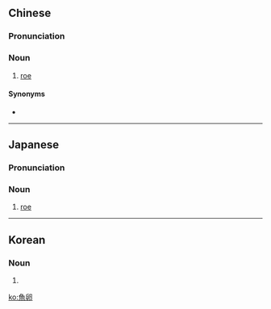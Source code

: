 {{also|鱼卵}}
==Chinese==
{{zh-forms|s=鱼卵}}

===Pronunciation===
{{zh-pron
|m=yúluǎn
|c=jyu4-2 leon2
|mn=hî-nn̄g/hû-nn̄g
|cat=n
}}

===Noun===
{{zh-noun}}

# [[roe]] {{gloss|eggs of fish}}

====Synonyms====
* {{zh-l|魚子}}

----

==Japanese==
{{ja-kanjitab|ぎょ|らん|yomi=o}}

===Pronunciation===
{{ja-pron|ぎょらん|y=o}}

===Noun===
{{ja-noun|ぎょらん}}

# [[roe]] {{gloss|eggs of fish}}

----

==Korean==
{{ko-hanjatab}}

===Noun===
{{ko-noun|hj|hangeul=어란}}

# {{hanja form of|어란|[[roe]] {{gloss|eggs of fish}}}}

[[ko:魚卵]]